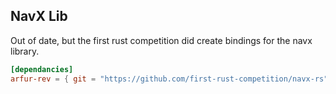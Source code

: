 ## NavX Lib

Out of date, but the first rust competition did create bindings for the navx library.

```toml copy
[dependancies]
arfur-rev = { git = "https://github.com/first-rust-competition/navx-rs", version = "0.1.0" }
```
